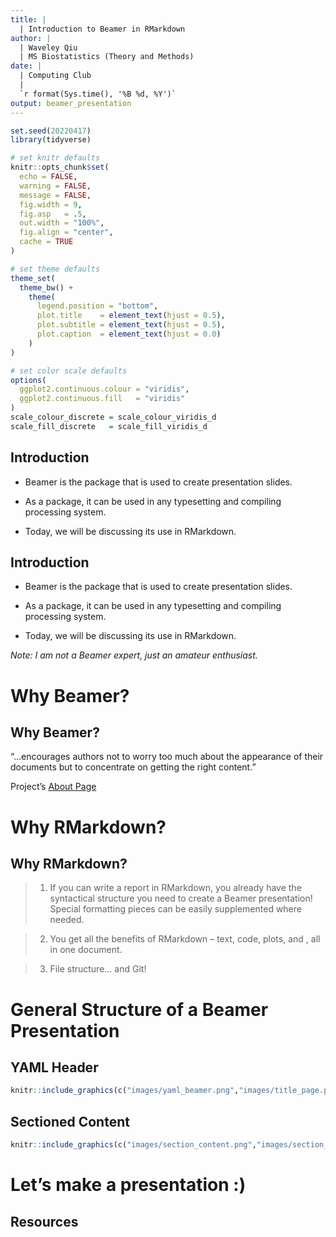```yaml
---
title: |
  | Introduction to Beamer in RMarkdown
author: |
  | Waveley Qiu
  | MS Biostatistics (Theory and Methods)
date: |
  | Computing Club
  |
  `r format(Sys.time(), '%B %d, %Y')`
output: beamer_presentation
---
```


```r
set.seed(20220417)
library(tidyverse)

# set knitr defaults
knitr::opts_chunk$set(
  echo = FALSE,
  warning = FALSE,
  message = FALSE,
  fig.width = 9,
  fig.asp   = .5,
  out.width = "100%",
  fig.align = "center",
  cache = TRUE
)

# set theme defaults
theme_set(
  theme_bw() +
    theme(
      legend.position = "bottom",
      plot.title    = element_text(hjust = 0.5),
      plot.subtitle = element_text(hjust = 0.5),
      plot.caption  = element_text(hjust = 0.0)
    )
)

# set color scale defaults
options(
  ggplot2.continuous.colour = "viridis",
  ggplot2.continuous.fill   = "viridis"
)
scale_colour_discrete = scale_colour_viridis_d
scale_fill_discrete   = scale_fill_viridis_d
```

## Introduction 

- Beamer is the \LaTeX package that is used to create presentation slides. 

- As a \LaTeX package, it can be used in any \LaTeX typesetting and compiling processing system.

- Today, we will be discussing its use in RMarkdown.

\vspace{7mm}

## Introduction 

- Beamer is the \LaTeX package that is used to create presentation slides. 

- As a \LaTeX package, it can be used in any \LaTeX typesetting and compiling processing system.

- Today, we will be discussing its use in RMarkdown.

*Note: I am not a Beamer expert, just an amateur enthusiast.*

# Why Beamer?

## Why Beamer?

"...\LaTeX encourages authors not to worry too much about the appearance of their documents but to concentrate on getting the right content." 

\hfill \LaTeX Project's [About Page](https://www.latex-project.org/about/)

# Why RMarkdown? 

## Why RMarkdown?

> 1. If you can write a report in RMarkdown, you already have the syntactical structure you need to create a Beamer presentation! Special formatting pieces can be easily supplemented where needed.

> 2. You get all the benefits of RMarkdown -- text, code, plots, and \LaTeX, all in one document.

> 3. File structure... and Git!

# General Structure of a Beamer Presentation

## YAML Header

```r
knitr::include_graphics(c("images/yaml_beamer.png","images/title_page.png"))
```

## Sectioned Content

```r
knitr::include_graphics(c("images/section_content.png","images/section_content_output.png"))
```

# Let's make a presentation :)

## Resources
